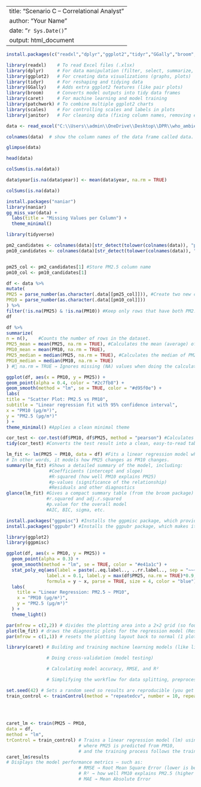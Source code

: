 
---
title: "Scenario C – Correlational Analyst"
author: "Your Name"
date: "`r Sys.Date()`"
output: html_document
---






```r
install.packages(c("readxl","dplyr","ggplot2","tidyr","GGally","broom","caret","patchwork","scales","janitor"))

```

```r
library(readxl)    # To read Excel files (.xlsx)
library(dplyr)     # For data manipulation (filter, select, summarize, etc.)
library(ggplot2)   # For creating data visualizations (graphs, plots)
library(tidyr)     # For reshaping and tidying data
library(GGally)    # Adds extra ggplot2 features (like pair plots)
library(broom)     # Converts model outputs into tidy data frames
library(caret)     # For machine learning and model training
library(patchwork) # To combine multiple ggplot2 charts
library(scales)    # For controlling scales and labels in plots
library(janitor)   # For cleaning data (fixing column names, removing empty rows, etc.)
```




```r
data <- read_excel("C:\\Users\\admin\\OneDrive\\Desktop\\DPR\\who_ambient_air_quality_database_version_2024_(v6.1)ok.xlsx")

```

```r
colnames(data)  # show the column names of the data frame called data.
```




```r
glimpse(data)
```




```r
head(data)
```

```r
colSums(is.na(data))

```
```r
data$year[is.na(data$year)] <- mean(data$year, na.rm = TRUE)
```

```r
colSums(is.na(data))
```

```r
install.packages("naniar")
library(naniar)
gg_miss_var(data) + 
  labs(title = "Missing Values per Column") +
  theme_minimal()

```


```r
library(tidyverse)
```


```r
pm2_candidates <- colnames(data)[str_detect(tolower(colnames(data)), "pm2|pm_2|pm25")] #Get all column names/Convert to lowercase/Detect PM2.5 column(s)
pm10_candidates <- colnames(data)[str_detect(tolower(colnames(data)), "pm10|pm_10")]


pm25_col <- pm2_candidates[1] #Store PM2.5 column name
pm10_col <- pm10_candidates[1]
```



```r
df <- data %>%
mutate(
PM25 = parse_number(as.character(.data[[pm25_col]])), #Create two new columns (PM25 and PM10) in clean numeric format.
PM10 = parse_number(as.character(.data[[pm10_col]]))
) %>%
filter(!is.na(PM25) & !is.na(PM10)) #Keep only rows that have both PM2.5 and PM10 values.
df
```


```r
df %>%
summarize(
n = n(),    #Counts the number of rows in the dataset.
PM25_mean = mean(PM25, na.rm = TRUE), #Calculates the mean (average) of PM2.5 and PM10.
PM10_mean = mean(PM10, na.rm = TRUE),
PM25_median = median(PM25, na.rm = TRUE), #Calculates the median of PM2.5 and PM10.
PM10_median = median(PM10, na.rm = TRUE)
) #🔹 na.rm = TRUE → Ignores missing (NA) values when doing the calculations.
```

```r
ggplot(df, aes(x = PM10, y = PM25)) +
geom_point(alpha = 0.4, color = "#2c7fb8") +
geom_smooth(method = "lm", se = TRUE, color = "#d95f0e") +
labs(
title = "Scatter Plot: PM2.5 vs PM10",
subtitle = "Linear regression fit with 95% confidence interval",
x = "PM10 (µg/m³)",
y = "PM2.5 (µg/m³)"
) +
theme_minimal() #Applies a clean minimal theme

```
```r
cor_test <- cor.test(df$PM10, df$PM25, method = "pearson") #Calculates the Pearson correlation coefficient (r) between PM10 and PM2.5 to measure their linear relationship.
tidy(cor_test) #Converts the test result into a clean, easy-to-read table
```
```r
lm_fit <- lm(PM25 ~ PM10, data = df) #Fits a linear regression model where PM25 is the dependent variable and PM10 is the independent variable.
# In other words, it models how PM25 changes as PM10 changes.
summary(lm_fit) #Shows a detailed summary of the model, including:
                #Coefficients (intercept and slope)
                #R-squared (how well PM10 explains PM25)
                #p-values (significance of the relationship)
                #Residuals and other diagnostics
glance(lm_fit) #Gives a compact summary table (from the broom package) with key model metrics such as:
               #r.squared and adj.r.squared
               #p.value for the overall model
               #AIC, BIC, sigma, etc.
```
```r

install.packages("ggpmisc") #Installs the ggpmisc package, which provides extra tools for annotating ggplots — for example, adding regression equations, R² values, and correlation coefficients directly on plots.
install.packages("ggpubr") #Installs the ggpubr package, which makes it easier to create publication-ready ggplots with simpler syntax (e.g., adding mean comparisons, boxplots, and correlation plots easily).  


```

```r
library(ggplot2)
library(ggpmisc)

```


```r
ggplot(df, aes(x = PM10, y = PM25)) +
  geom_point(alpha = 0.3) +
  geom_smooth(method = "lm", se = TRUE, color = "#e41a1c") +
  stat_poly_eq(aes(label = paste(..eq.label.., ..rr.label.., sep = "~~~")),
               label.x = 0.1, label.y = max(df$PM25, na.rm = TRUE)*0.9,
               formula = y ~ x, parse = TRUE, size = 4, color = "blue") +
  labs(
    title = "Linear Regression: PM2.5 ~ PM10",
    x = "PM10 (µg/m³)",
    y = "PM2.5 (µg/m³)"
  ) +
  theme_light()

```
```r
par(mfrow = c(2,2)) # divides the plotting area into a 2×2 grid (so four plots appear together).
plot(lm_fit) # draws the diagnostic plots for the regression model (Residuals, Q–Q plot, Scale–Location, and Residuals vs Leverage).
par(mfrow = c(1,1)) # resets the plotting layout back to normal (1 plot per page).
```
```r
library(caret) # Building and training machine learning models (like linear regression, decision trees, etc.)

               # Doing cross-validation (model testing)

               # Calculating model accuracy, RMSE, and R²

               # Simplifying the workflow for data splitting, preprocessing, and tuning
```



```r
set.seed(42) # Sets a random seed so results are reproducible (you get the same results each time you run it).
train_control <- trainControl(method = "repeatedcv", number = 10, repeats = 3) # Creates the cross-validation setup.
                                                                               # method = "repeatedcv" → use repeated k-fold cross-validation.
                                                                               # number = 10 → divide the data into 10 folds.
                                                                               # repeats = 3 → repeat the 10-fold process three times for more stable accuracy.

caret_lm <- train(PM25 ~ PM10,
data = df,
method = "lm",
trControl = train_control) # Trains a linear regression model (lm) using caret,
                           # where PM25 is predicted from PM10,
                           # and the training process follows the train_control (cross-validation setup).
caret_lm$results           
# Displays the model performance metrics — such as:
                           # RMSE → Root Mean Square Error (lower is better)  
                           # R² → how well PM10 explains PM2.5 (higher is better)
                           # MAE → Mean Absolute Error

```

